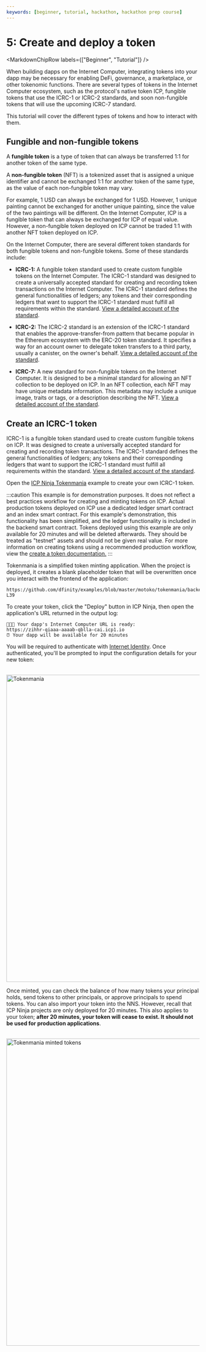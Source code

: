 ```yaml
---
keywords: [beginner, tutorial, hackathon, hackathon prep course]
---
```



# 5: Create and deploy a token

<MarkdownChipRow labels={["Beginner", "Tutorial"]} />

When building dapps on the Internet Computer, integrating tokens into your dapp may be necessary for enabling DeFi, governance, a marketplace, or other tokenomic functions. There are several types of tokens in the Internet Computer ecosystem, such as the protocol's native token ICP, fungible tokens that use the ICRC-1 or ICRC-2 standards, and soon non-fungible tokens that will use the upcoming ICRC-7 standard.

This tutorial will cover the different types of tokens and how to interact with them.

## Fungible and non-fungible tokens

A **fungible token** is a type of token that can always be transferred 1:1 for another token of the same type.

A **non-fungible token** (NFT) is a tokenized asset that is assigned a unique identifier and cannot be exchanged 1:1 for another token of the same type, as the value of each non-fungible token may vary.

For example, 1 USD can always be exchanged for 1 USD. However, 1 unique painting cannot be exchanged for another unique painting, since the value of the two paintings will be different. On the Internet Computer, ICP is a fungible token that can always be exchanged for ICP of equal value. However, a non-fungible token deployed on ICP cannot be traded 1:1 with another NFT token deployed on ICP.

On the Internet Computer, there are several different token standards for both fungible tokens and non-fungible tokens. Some of these standards include:

- **ICRC-1:** A fungible token standard used to create custom fungible tokens on the Internet Computer. The ICRC-1 standard was designed to create a universally accepted standard for creating and recording token transactions on the Internet Computer. The ICRC-1 standard defines the general functionalities of ledgers; any tokens and their corresponding ledgers that want to support the ICRC-1 standard must fulfill all requirements within the standard. [View a detailed account of the standard](https://github.com/dfinity/ICRC-1/tree/main/standards/ICRC-1).

- **ICRC-2:** The ICRC-2 standard is an extension of the ICRC-1 standard that enables the approve-transfer-from pattern that became popular in the Ethereum ecosystem with the ERC-20 token standard. It specifies a way for an account owner to delegate token transfers to a third party, usually a canister, on the owner's behalf. [View a detailed account of the standard](https://github.com/dfinity/ICRC-1/blob/main/standards/ICRC-2/README.md).

- **ICRC-7:** A new standard for non-fungible tokens on the Internet Computer. It is designed to be a minimal standard for allowing an NFT collection to be deployed on ICP. In an NFT collection, each NFT may have unique metadata information. This metadata may include a unique image, traits or tags, or a description describing the NFT. [View a detailed account of the standard](https://github.com/dfinity/ICRC/blob/icrc7-wg-draft/ICRCs/ICRC-7/ICRC-7.md).

## Create an ICRC-1 token

ICRC-1 is a fungible token standard used to create custom fungible tokens on ICP. It was designed to create a universally accepted standard for creating and recording token transactions. The ICRC-1 standard defines the general functionalities of ledgers; any tokens and their corresponding ledgers that want to support the ICRC-1 standard must fulfill all requirements within the standard. [View a detailed account of the standard](https://github.com/dfinity/ICRC-1/tree/main/standards/ICRC-1).

Open the [ICP Ninja Tokenmania](https://icp.ninja/projects/tokenmania) example to create your own ICRC-1 token.

:::caution
This example is for demonstration purposes. It does not reflect a best practices workflow for creating and minting tokens on ICP. Actual production tokens deployed on ICP use a dedicated ledger smart contract and an index smart contract. For this example's demonstration, this functionality has been simplified, and the ledger functionality is included in the backend smart contract. Tokens deployed using this example are only available for 20 minutes and will be deleted afterwards. They should be treated as "testnet" assets and should not be given real value. For more information on creating tokens using a recommended production workflow, view the [create a token documentation.](/docs/defi/create)
:::

Tokenmania is a simplified token minting application. When the project is deployed, it creates a blank placeholder token that will be overwritten once you interact with the frontend of the application:

```motoko title="backend/app.mo" reference
https://github.com/dfinity/examples/blob/master/motoko/tokenmania/backend/app.mo#L17-L39
```

To create your token, click the "Deploy" button in ICP Ninja, then open the application's URL returned in the output log:

```
🥷🚀🎉 Your dapp's Internet Computer URL is ready:
https://zihhr-qiaaa-aaaab-qblla-cai.icp1.io
⏰ Your dapp will be available for 20 minutes
```

You will be required to authenticate with [Internet Identity](/docs/building-apps/authentication/integrate-internet-identity). Once authenticated, you'll be prompted to input the configuration details for your new token:

<div class="text--center">
  <img
    src={useBaseUrl("/img/docs/tokenmania.png")}
    alt="Tokenmania"
    width="800"
  />
</div>

Once minted, you can check the balance of how many tokens your principal holds, send tokens to other principals, or approve principals to spend tokens. You can also import your token into the NNS. However, recall that ICP Ninja projects are only deployed for 20 minutes. This also applies to your token; **after 20 minutes, your token will cease to exist. It should not be used for production applications**.

<div class="text--center">
  <img
    src={useBaseUrl("/img/docs/tokenmania2.png")}
    alt="Tokenmania minted tokens"
    width="800"
  />
</div>